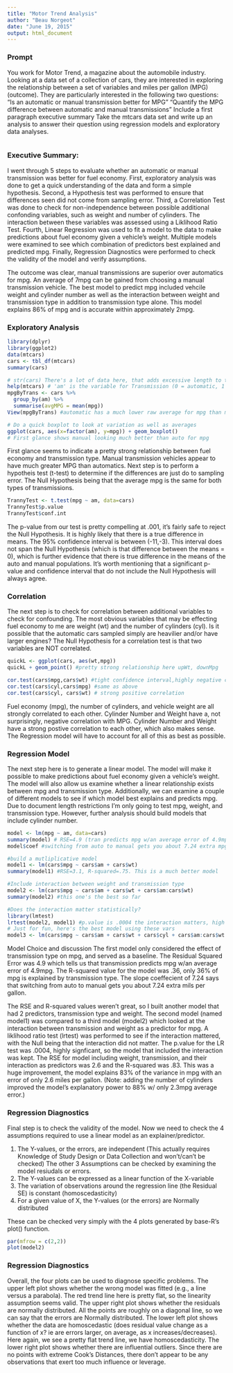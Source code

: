```yaml
---
title: "Motor Trend Analysis"
author: "Beau Norgeot"
date: "June 19, 2015"
output: html_document
---
```

### Prompt
You work for Motor Trend, a magazine about the automobile industry. Looking at a data set of a collection of cars, they are interested in exploring the relationship between a set of variables and miles per gallon (MPG) (outcome). They are particularly interested in the following two questions:
“Is an automatic or manual transmission better for MPG”
"Quantify the MPG difference between automatic and manual transmissions"
Include a first paragraph executive summary
Take the mtcars data set and write up an analysis to answer their question using regression models and exploratory data analyses.

```r

```

### Executive Summary:
I went through 5 steps to evaluate whether an automatic or manual transmission was better for fuel economy. First, exploratory analysis was done to get a quick understanding of the data and form a simple hypothesis. Second, a
Hypothesis test was performed to ensure that differences seen did not come from sampling error. Third, a Correlation Test was done to check for non-independence between possible additional confonding variables, such as weight and number of cylinders. The interaction between these variables was assessed using a Liklihood Ratio Test. Fourth, Linear Regression was used to fit a model to the data to make predictions about fuel economy given a vehicle's weight. Multiple models were examined to see which combination of predictors best explained and predicted mpg. Finally, Regression Diagnostics were performed to check the validity of the model and verify assumptions. 

The outcome was clear, manual transmissions are superior over automatics for mpg. An average of 7mpg can be gained from choosing a manual transmission vehicle. The best model to predict mpg included vehcile weight and cylinder number as well as the interaction between weight and transmission type in addition to transmission type alone. This model explains 86% of mpg and is accurate within approximately 2mpg.

### Exploratory Analysis
```r
library(dplyr)
library(ggplot2)
data(mtcars)
cars <- tbl_df(mtcars)
summary(cars)
```

```r
# str(cars) There's a lot of data here, that adds excessive length to the doc
help(mtcars) # 'am' is the variable for Transmission (0 = automatic, 1 = manual)
mpgByTrans <- cars %>%
  group_by(am) %>%
  summarise(avgMPG = mean(mpg))
View(mpgByTrans) #automatic has a much lower raw average for mpg than manual does

# Do a quick boxplot to look at variation as well as averages
ggplot(cars, aes(x=factor(am), y=mpg)) + geom_boxplot()
# First glance shows manual looking much better than auto for mpg
```


First glance seems to indicate a pretty strong relationship between fuel economy and transmission type. Manual transmission vehicles appear to have much greater MPG than automatics. Next step is to perform a hypotheis test (t-test) to determine if the differences are just do to sampling error. The Null Hypothesis being that the average mpg is the same for both types of transmissions. 

```r
TrannyTest <- t.test(mpg ~ am, data=cars)
TrannyTest$p.value
TrannyTest$conf.int
```

The p-value from our test is pretty compelling at .001, it's fairly safe to reject the Null Hypothesis. It is highly likely that there is a true difference in means. The 95% confidence interval is between (-11,-3). This interval does not span the Null Hypothesis (which is that difference between the means = 0), which is further evidence that there is true difference in the means of the auto and manual populations. It's worth mentioning that a significant p-value and confidence interval that do not include the Null Hypothesis will always agree.

### Correlation
The next step is to check for correlation between additional variables to check for confounding. The most obvious variables that may be effecting fuel economy to me are weight (wt) and the number of cylinders (cyl). Is it possible that the automatic cars sampled simply are heavilier and/or have larger engines? The Null Hypothesis for a correlation test is that two variables are NOT correlated.

```r
quickL <- ggplot(cars, aes(wt,mpg))
quickL + geom_point() #pretty strong relationship here upWt, downMpg
```
```r
cor.test(cars$mpg,cars$wt) #tight confidence interval,highly negative correlation coeffecient,very low p-value
cor.test(cars$cyl,cars$mpg) #same as above
cor.test(cars$cyl, cars$wt) # strong positive correlation
```

Fuel economy (mpg), the number of cylinders, and vehicle weight are all strongly correlated to each other. Cylinder Number and Weight have a, not surprisingly, negative correlation with MPG. Cylinder Number and Weight have a strong postive correlation to each other, which also makes sense. The Regression model will have to account for all of this as best as possible.

### Regression Model
The next step here is to generate a linear model. The model will make it possible to make predictions about fuel economy given a vehicle's weight. The model will also allow us examine whether a linear relationship exists between mpg and transmission type. Additionally, we can examine a couple of different models to see if which model best explains and predicts mpg. Due to document length restrictions I'm only going to test mpg, weight, and transmission type. However, further analysis should build models that include cylinder number.

```r
model <- lm(mpg ~ am, data=cars)
summary(model) # RSE=4.9 (tran predicts mpg w/an average error of 4.9mpg), R-squared=.36 (only 36% of mpg is explained by tranny type)
model$coef #switching from auto to manual gets you about 7.24 extra mpg's

#build a mutliplicative model
model1 <- lm(cars$mpg ~ cars$am + cars$wt)
summary(model1) #RSE=3.1, R-squared=.75. This is a much better model
```
```r
#Include interaction between weight and transmission type
model2 <- lm(cars$mpg ~ cars$am + cars$wt + cars$am:cars$wt)
summary(model2) #this one's the best so far

#Does the interaction matter statistically?
library(lmtest)
lrtest(model2, model1) #p.value is .0004 the interaction matters, high p.value would mean interaction didn't matter
# Just for fun, here's the best model using these vars
model3 <- lm(cars$mpg ~ cars$am + cars$wt + cars$cyl + cars$am:cars$wt + cars$wt:cars$cyl)
```

Model Choice and discussion
The first model only considered the effect of transmission type on mpg, and served as a baseline. The Residual Squared Error was 4.9 which tells us that transmission predicts mpg w/an average error of 4.9mpg. The R-squared value for the model was .36, only 36% of mpg is explained by transmission type. The slope coeffecient of 7.24 says that switching from auto to manual gets you about 7.24 extra mils per gallon. 

The RSE and R-squared values weren't great, so I built another model that had 2 predictors, transmission type and weight. The second model (named model1) was compared to a third model (model2) which looked at the interaction between transmission and weight as a predictor for mpg. A liklihood ratio test (lrtest) was performed to see if the interaction mattered, with the Null being that the interaction did not matter. The p.value for the LR test was .0004, highly signficant, so the model that included the interaction was kept. The RSE for model including weight, transmission, and their interaction as predictors was 2.6 and the R-squared was .83. This was a huge improvement, the model explains 83% of the variance in mpg with an error of only 2.6 miles per gallon. (Note: adding the number of cylinders improved the model's explanatory power to 88% w/ only 2.3mpg average error.)

### Regression Diagnostics
Final step is to check the validity of the model. Now we need to check the 4 assumptions required to use a linear model as an explainer/predictor. 

1. The Y-values, or the errors, are independent (This actually requires Knowledge of Study Design or Data Collection and won't/can't be checked) The other 3 Assumptions can be checked by examining the model resiudals or errors. 
2. The Y-values can be expressed as a linear function of the X-variable
3. The variation of observations around the regression line (the Residual SE) is constant (homoscedasticity)
4. For a given value of X, the Y-values (or the errors) are Normally distributed

These can be checked very simply with the 4 plots generated by base-R's plot() function. 

```r
par(mfrow = c(2,2))
plot(model2)

```

### Regression Diagnostics
Overall, the four plots can be used to diagnose specific problems. The upper left plot shows whether the wrong model was fitted (e.g., a line versus a parabola). The red trend line here is pretty flat, so the linearity assumption seems valid. The upper right plot shows whether the residuals are normally distributed. All the points are roughly on a diagonal line, so we can say that the errors are Normally distributed. The lower left plot shows whether the data are homoscedastic (does residual value change as a function of x? ie are errors larger, on average, as x increases/decreases). Here again, we see a pretty flat trend line, we have homoscedasticity. The lower right plot shows whether there are influential outliers. Since there are no points with extreme Cook's Distances, there don't appear to be any observations that exert too much influence or leverage.